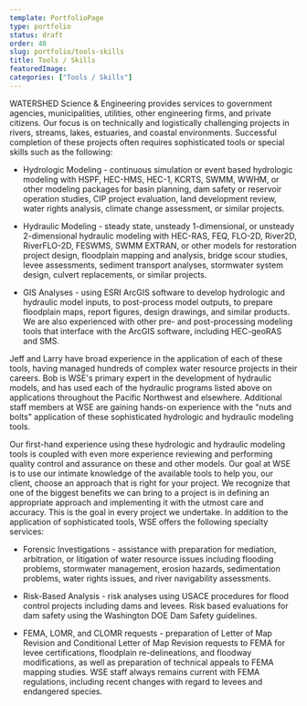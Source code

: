 ```yaml
---
template: PortfolioPage
type: portfolio
status: draft
order: 40
slug: portfolio/tools-skills
title: Tools / Skills
featuredImage: 
categories: ["Tools / Skills"]
---
```


WATERSHED Science & Engineering provides services to government agencies, municipalities, utilities, other engineering firms, and private citizens. Our focus is on technically and logistically challenging projects in rivers, streams, lakes, estuaries, and coastal environments. Successful completion of these projects often requires sophisticated tools or special skills such as the following:  

  
*   Hydrologic Modeling - continuous simulation or event based hydrologic modeling with HSPF, HEC-HMS, HEC-1, KCRTS, SWMM, WWHM, or other modeling packages for basin planning, dam safety or reservoir operation studies, CIP project evaluation, land development review, water rights analysis, climate change assessment, or similar projects.
  
*   Hydraulic Modeling - steady state, unsteady 1-dimensional, or unsteady 2-dimensional hydraulic modeling with HEC-RAS, FEQ, FLO-2D, River2D, RiverFLO-2D, FESWMS, SWMM EXTRAN, or other models for restoration project design, floodplain mapping and analysis, bridge scour studies, levee assessments, sediment transport analyses, stormwater system design, culvert replacements, or similar projects.
  
*   GIS Analyses - using ESRI ArcGIS software to develop hydrologic and hydraulic model inputs, to post-process model outputs, to prepare floodplain maps, report figures, design drawings, and similar products. We are also experienced with other pre- and post-processing modeling tools that interface with the ArcGIS software, including HEC-geoRAS and SMS.
  

  
Jeff and Larry have broad experience in the application of each of these tools, having managed hundreds of complex water resource projects in their careers. Bob is WSE's primary expert in the development of hydraulic models, and has used each of the hydraulic programs listed above on applications throughout the Pacific Northwest and elsewhere. Additional staff members at WSE are gaining hands-on experience with the "nuts and bolts" application of these sophisticated hydrologic and hydraulic modeling tools.  
  
Our first-hand experience using these hydrologic and hydraulic modeling tools is coupled with even more experience reviewing and performing quality control and assurance on these and other models. Our goal at WSE is to use our intimate knowledge of the available tools to help you, our client, choose an approach that is right for your project. We recognize that one of the biggest benefits we can bring to a project is in defining an appropriate approach and implementing it with the utmost care and accuracy. This is the goal in every project we undertake. In addition to the application of sophisticated tools, WSE offers the following specialty services:  

  
*   Forensic Investigations - assistance with preparation for mediation, arbitration, or litigation of water resource issues including flooding problems, stormwater management, erosion hazards, sedimentation problems, water rights issues, and river navigability assessments.
  
*   Risk-Based Analysis - risk analyses using USACE procedures for flood control projects including dams and levees. Risk based evaluations for dam safety using the Washington DOE Dam Safety guidelines.
  
*   FEMA, LOMR, and CLOMR requests - preparation of Letter of Map Revision and Conditional Letter of Map Revision requests to FEMA for levee certifications, floodplain re-delineations, and floodway modifications, as well as preparation of technical appeals to FEMA mapping studies. WSE staff always remains current with FEMA regulations, including recent changes with regard to levees and endangered species.